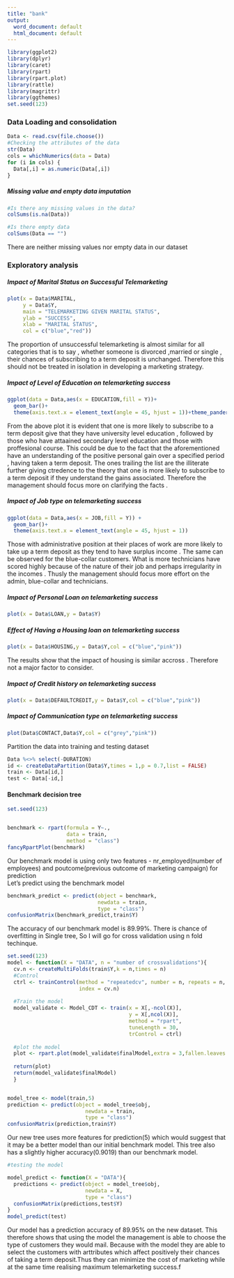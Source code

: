 ---
title: "bank"
output:
  word_document: default
  html_document: default
---


```{r include=FALSE}
library(ggplot2)
library(dplyr)
library(caret)
library(rpart)
library(rpart.plot)
library(rattle)
library(magrittr)
library(ggthemes)
set.seed(123)
```

### **Data Loading and consolidation**
```{r include=FALSE}
Data <- read.csv(file.choose())
#Checking the attributes of the data
str(Data)
cols = whichNumerics(data = Data)
for (i in cols) {
  Data[,i] = as.numeric(Data[,i])
}
```
##### **Missing value and empty data imputation**
```{r include=FALSE}
#Is there any missing values in the data?
colSums(is.na(Data))

#Is there empty data
colSums(Data == "")
```
There are neither missing values nor empty data in our dataset

###  **Exploratory analysis**

##### **Impact of Marital Status on Successful Telemarketing**
```{r echo=FALSE}
plot(x = Data$MARITAL,
     y = Data$Y,
     main = "TELEMARKETING GIVEN MARITAL STATUS",
     ylab = "SUCCESS",
     xlab = "MARITAL STATUS",
     col = c("blue","red"))

```

The proportion of unsuccessful telemarketing is almost similar for all categories that is to say , whether someone is divorced ,married or single , their chances of subscribing to a term deposit is unchanged. 
Therefore this should not be treated in isolation in developing a marketing strategy.

##### **Impact of Level of Education on telemarketing success**

```{r echo=FALSE}
ggplot(data = Data,aes(x = EDUCATION,fill = Y))+
  geom_bar()+
  theme(axis.text.x = element_text(angle = 45, hjust = 1))+theme_pander()+coord_flip()
```

From the above plot it is evident that one is more likely to subscribe to a term deposit give that they have university level education , followed by those who have attaained secondary level education and those with proffesional course. This could be due to the fact that the aforementioned have an understanding of the positive personal gain over a specified period , having taken a term deposit. The ones trailing the list are the illiterate further giving ctredence to  the theory that one is more likely to subscribe to a term deposit if they understand the gains associated. Therefore the management should focus more on clarifying the facts .

##### **Impact of Job type on telemarketing success**
```{r echo=FALSE}
ggplot(data = Data,aes(x = JOB,fill = Y)) + 
  geom_bar()+
  theme(axis.text.x = element_text(angle = 45, hjust = 1))
```



Those with administrative position at their places of work are more likely to take up a term deposit as they tend to have surplus income . The same can be observed for the blue-collar customers. What is more technicians have scored highly because of the nature of their job and perhaps irregularity in the incomes . Thusly the management should focus more effort on the admin, blue-collar and technicians.

##### **Impact of Personal Loan on telemarketing success**

```{r echo=FALSE}
plot(x = Data$LOAN,y = Data$Y)
```
##### **Effect  of  Having a Housing loan on telemarketing success**
```{r echo=FALSE}
plot(x = Data$HOUSING,y = Data$Y,col = c("blue","pink"))
```

The results show that the impact of housing is similar accross . Therefore not a major factor to consider.

##### **Impact of Credit history on telemarketing success**

```{r echo=FALSE}
plot(x = Data$DEFAULTCREDIT,y = Data$Y,col = c("blue","pink"))

```

##### **Impact of Communication type on telemarketing success**

```{r echo=FALSE}
plot(Data$CONTACT,Data$Y,col = c("grey","pink"))

```
Partition the data into training and testing dataset

```{r echo=FALSE}
Data %<>% select(-DURATION)
id <- createDataPartition(Data$Y,times = 1,p = 0.7,list = FALSE)
train <- Data[id,]
test <- Data[-id,]
```

#### **Benchmark decision tree**


```{r echo=FALSE}
set.seed(123)


benchmark <- rpart(formula = Y~.,
                   data = train,
                   method = "class")
fancyRpartPlot(benchmark)
```

Our benchmark model is using only two features - nr_employed(number of employees) and poutcome(previous outcome of marketing campaign) for prediction  
Let's predict using the benchmark model

```{r echo=FALSE}
benchmark_predict <- predict(object = benchmark,
                             newdata = train,
                             type = "class")
confusionMatrix(benchmark_predict,train$Y)
```

The accuracy of our benchmark model is 89.99%.
There is chance of overfitting in Single tree, So I will go for cross validation using n fold techinque.


```{r echo=FALSE}
set.seed(123)
model <- function(X = "DATA", n = "number of crossvalidations"){
  cv.n <- createMultiFolds(train$Y,k = n,times = n)
  #Control
  ctrl <- trainControl(method = "repeatedcv", number = n, repeats = n,
                       index = cv.n)
                        
  #Train the model
  model_validate <- Model_CDT <- train(x = X[,-ncol(X)],
                                       y = X[,ncol(X)], 
                                       method = "rpart", 
                                       tuneLength = 30,
                                       trControl = ctrl)
  
  #plot the model
  plot <- rpart.plot(model_validate$finalModel,extra = 3,fallen.leaves = T)
  
  return(plot)
  return(model_validate$finalModel)
  }


model_tree <- model(train,5)
prediction <- predict(object = model_tree$obj,
                         newdata = train,
                         type = "class")
confusionMatrix(prediction,train$Y)
```
Our new tree uses more features for prediction(5) which would suggest that it may be a better model than our initial benchmark model.
This tree also has a slightly higher accuracy(0.9019) than our benchmark model.

```{r echo=FALSE}
#testing the model

model_predict <- function(X = "DATA"){
  predictions <- predict(object = model_tree$obj,
                         newdata = X,
                         type = "class")
  confusionMatrix(predictions,test$Y)
}
model_predict(test)

```

Our model has a prediction accuracy of 89.95% on the new dataset. 
This therefore shows that using the model the management is able to choose the type of customers they would mail. Because with the model they are able to select the customers with arttributes which affect positively their chances of taking a term deposit.Thus they can minimize the cost of marketing while at the same time realising maximum telemarketing success.f
